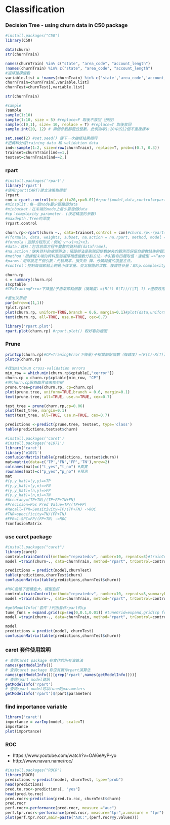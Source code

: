 # Classification
### Decision Tree - using churn data in C50 package
```R
#install.packages("C50")
library(C50)

data(churn)
str(churnTrain)

names(churnTrain) %in% c("state", "area_code", "account_length")
!names(churnTrain) %in% c("state", "area_code", "account_length")
#選擇建模變數
variable.list = !names(churnTrain) %in% c('state','area_code','account_length')
churnTrain=churnTrain[,variable.list]
churnTest=churnTest[,variable.list]

str(churnTrain)

#sample
?sample
sample(1:10)
sample(1:10, size = 5) #replace=F 取後不放回（預設）
sample(c(0,1), size= 10, replace = T) #replace=T 取後放回
sample.int(20, 12) # 兩個參數都要放整數，此例為取1:20中的12個不重複樣本

set.seed(2) #set.seed() 讓下一次抽樣結果相同
#把資料分成training data 和 validation data
ind<-sample(1:2, size=nrow(churnTrain), replace=T, prob=c(0.7, 0.3))
trainset=churnTrain[ind==1,]
testset=churnTrain[ind==2,]
```

### rpart
```R
#install.packages('rpart')
library('rpart')
#使用rpart(CART)建立決策樹模型
?rpart
con = rpart.control(minsplit=20,cp=0.01)#rpart(model,data,control=rpart.control())
#minsplit：每一個node最少要幾個data
#minbucket：在末端的node上最少要幾個data
#cp：complexity parameter. (決定精度的參數)
#maxdepth：Tree的深度
?rpart.control

churn.rp<-rpart(churn ~., data=trainset,control = con)#churn.rp<-rpart(churn ~ total_day_charge + international_plan, data=trainset)
#(formula, data, weights, subset, na.action = na.rpart, method, model = FALSE, x = FALSE, y = TRUE, parms, control, cost, …)
#formula：迴歸方程形式：例如 y～x1+x2+x3。 
#data：資料：包含前面方程中變數的資料框(dataframe)。 
#na.action：缺失資料的處理辦法：預設辦法是刪除因變數缺失的觀測而保留自變數缺失的觀測。 
#method：根據樹末端的資料型別選擇相應變數分割方法，本引數有四種取值：連續型 =>“anova”;離散型 =>“class”；計數型(泊松過程) =>“poisson”；生存分析型]“exp”。程式會根據因變數的型別自動選擇方法，但一般情況下最好還是指明本引數，以便讓程式清楚做哪一種樹模型。 
#parms：用來設定三個引數：先驗概率、損失矩 陣、分類純度的度量方法。 
#control：控制每個節點上的最小樣本量、交叉驗證的次數、複雜性參量：即cp:complexity pamemeter，這個引數意味著對每一步拆分,模型的擬合優度必須提高的程度，等等。

churn.rp
s = summary(churn.rp)
s$cptable
#CP=TraningError下降量/子樹葉節點個數（複雜度）=(R(t)-R(T))/(|T|-1)->邊際效用

#畫出決策樹
par(mfrow=c(1,1))
?plot.rpart
plot(churn.rp, uniform=TRUE,branch = 0.6, margin=0.1)#plot(data,uniform=T分支長度相等,branch=分支角度,margin=)
text(churn.rp, all=TRUE, use.n=TRUE, cex=0.7)

library('rpart.plot')
rpart.plot(churn.rp) #rpart.plot() 較好看的繪圖
```

### Prune
```R
printcp(churn.rp)#CP=TraningError下降量/子樹葉節點個數（複雜度）=(R(t)-R(T))/(|T|-1)->邊際效用
plotcp(churn.rp)

#找出minimum cross-validation errors
min_row = which.min(churn.rp$cptable[,"xerror"])
churn.cp = churn.rp$cptable[min_row, "CP"]
#將churn.cp設為臨界值來修剪樹
prune.tree=prune(churn.rp, cp=churn.cp)
plot(prune.tree, uniform=TRUE,branch = 0.6, margin=0.1)
text(prune.tree, all=TRUE, use.n=TRUE, cex=0.7)

test_tree = prune(churn.rp,cp=0.06)
plot(test_tree, margin=0.1)
text(test_tree, all=TRUE, use.n=TRUE, cex=0.7)

predictions <-predict(prune.tree, testset, type='class')
table(predictions,testset$churn)

#install.packages('caret')
#install.packages('e1071')
library('caret')
library('e1071')
confusionMatrix(table(predictions, testset$churn))
mat=matrix(data=c('TP','FN','FP','TN'),nrow=2)
colnames(mat)=c("t_yes","t_no") #真實
rownames(mat)=c("p_yes","p_no") #預測
mat
#(y,y_hat)=(y,y)=>TP
#(y,y_hat)=(y,n)=>FN
#(y,y_hat)=(n,y)=>FP
#(y,y_hat)=(n,n)=>TN
#Accuracy=(TP+TN)/(TP+FP+TN+FN)
#Precision=Pos Pred Value=TP/(TP+FP)
#Recall=TPR=Sensitivity=TP/(TP+FN) ->ROC
#TNR=specificity=TN/(FP+TN)
#FPR=1-SPC=FP/(FP+TN) ->ROC
?confusionMatrix
```

### use caret package
```R
#install.packages("caret")
library(caret)
control=trainControl(method="repeatedcv", number=10, repeats=3)#trainControl() method=repeatedcv重複cv
model =train(churn~., data=churnTrain, method="rpart", trControl=control)#model=train() method=驗證方法，預設randomForest

predictions = predict(model,churnTest)
table(predictions,churnTest$churn)
confusionMatrix(table(predictions,churnTest$churn))

#ROC曲線下面積愈大，模型愈好
control=trainControl(method="repeatedcv", number=10, repeats=3,summaryFunction = prSummary,classProbs=T)
model =train(churn~., data=churnTrain, method="rpart", trControl=control)

#getModelInfo('套件')列出套件rpart的cp
tune_funs = expand.grid(cp=seq(0,0.1,0.01)) #tuneGrid=expand,grid(cp for rpart，seq()內一一測試數值) 可調整(tune)參數
model =train(churn~., data=churnTrain, method="rpart", trControl=control,tuneGrid=tune_funs)

model
predictions = predict(model, churnTest)
confusionMatrix(table(predictions,churnTest$churn))
```

### caret 套件使用說明
```R
# 查詢caret package 有實作的所有演算法
names(getModelInfo())
# 查詢caret package 有沒有實作rpart演算法
names(getModelInfo())[grep('rpart',names(getModelInfo()))]
# 查詢rpart model資訊
getModelInfo('rpart')
# 查詢rpart model可以tune的parameters
getModelInfo('rpart')$rpart$parameters
```

### find importance variable
```R
library('caret')
importance = varImp(model, scale=T)
importance
plot(importance)
```

### ROC
- https://www.youtube.com/watch?v=OAl6eAyP-yo
- http://www.navan.name/roc/

```R
#install.packages("ROCR")
library(ROCR)
predictions <-predict(model, churnTest, type="prob")
head(predictions)
pred.to.roc<-predictions[, "yes"]
head(pred.to.roc)
pred.rocr<-prediction(pred.to.roc, churnTest$churn)
pred.rocr
perf.rocr<-performance(pred.rocr, measure ="auc")
perf.tpr.rocr<-performance(pred.rocr, measure="tpr",x.measure = "fpr")
plot(perf.tpr.rocr,main=paste("AUC:",(perf.rocr@y.values)))
```

